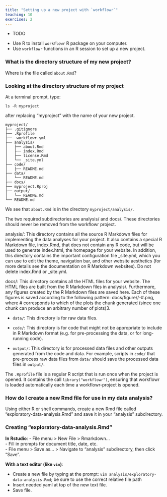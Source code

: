 ```yaml
---
title: "Setting up a new project with `workflowr`"
teaching: 10
exercises: 2
---
```


:::::::::::::::::::::::::::::::::::::: questions 


- TODO

::::::::::::::::::::::::::::::::::::::::::::::::

::::::::::::::::::::::::::::::::::::: objectives

- Use R to install `workflowr` R package on your computer.    
- Use `workflowr` functions in an R session to set up a new project.  


::::::::::::::::::::::::::::::::::::::::::::::::









:::::::::::::::::::::::::::::::::::::: challenge

### What is the directory structure of my new project? 

Where is the file called `about.Rmd`? 

:::::::::::::: solution

### Looking at the directory structure of my project

At a terminal prompt, type:

```
ls -R myproject
```

after replacing "myproject" with the name of your new project.

```
myproject/
├── .gitignore
├── .Rprofile
├── _workflowr.yml
├── analysis/
│   ├── about.Rmd
│   ├── index.Rmd
│   ├── license.Rmd
│   └── _site.yml
├── code/
│   ├── README.md
├── data/
│   └── README.md
├── docs/
├── myproject.Rproj
├── output/
│   └── README.md
└── README.md
```

We see that `about.Rmd` is in the directory `myproject/analysis/`.




:::::::::::::::::::::::::

::::::::::::::::::::::::::::::::::::::::::::::::::


The two required subdirectories are analysis/ and docs/. These directories should never be removed from the workflowr project.

analysis/: This directory contains all the source R Markdown files for implementing the data analyses for your project. It also contains a special R Markdown file, index.Rmd, that does not contain any R code, but will be used to generate index.html, the homepage for your website. In addition, this directory contains the important configuration file _site.yml, which you can use to edit the theme, navigation bar, and other website aesthetics (for more details see the documentation on R Markdown websites). Do not delete index.Rmd or _site.yml.


docs/: This directory contains all the HTML files for your website. The HTML files are built from the R Markdown files in analysis/. Furthermore, any figures created by the R Markdown files are saved here. Each of these figures is saved according to the following pattern: docs/figure/<insert Rmd filename>/<insert chunk name>-#.png, where # corresponds to which of the plots the chunk generated (since one chunk can produce an arbitrary number of plots)3.



* `data/`: This directory is for raw data files.

* `code/`: This directory is for code that might not be appropriate to include
in R Markdown format (e.g. for pre-processing the data, or for long-running
code).

* `output/`: This directory is for processed data files and other
outputs generated from the code and data. For example, scripts in
`code/` that pre-process raw data files from `data/` should save the
processed data files in `output/`.

The `.Rprofile` file is a regular R script that is run once when the project is
opened. It contains the call `library("workflowr")`, ensuring that workflowr is
loaded automatically each time a workflowr-project is opened.


:::::::::::::::::::::::::::::::::::::: challenge

### How do I create a new Rmd file for use in my data analysis?   

Using either R or shell commands, create a new Rmd file called "exploratory-data-analysis.Rmd" and save it in your "analysis" subdirectory. 

:::::::::::::: solution

### Creating "exploratory-data-analysis.Rmd"

**In Rstudio**: 
- File menu > New File > Rmarkdown...   
- Fill in prompts for document title, date, etc.   
- File menu > Save as... > Navigate to "analysis" subdirectory, then click "Save".

**With a text editor (like `vim`)**:

- Create a new file by typing at the prompt: `vim analysis/exploratory-data-analysis.Rmd`; be sure to use the correct relative file path  
- Insert needed yaml at top of the new text file.   
- Save file. 





:::::::::::::::::::::::::

::::::::::::::::::::::::::::::::::::::::::::::::::



